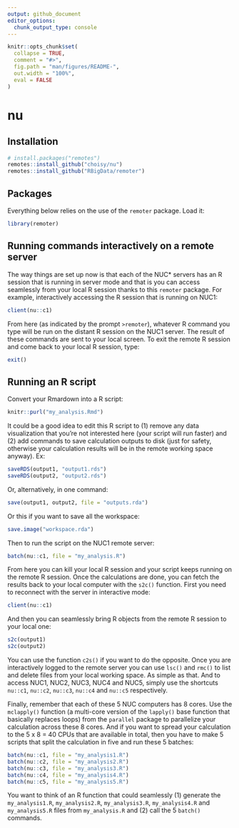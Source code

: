 ```yaml
---
output: github_document
editor_options: 
  chunk_output_type: console
---
```


<!-- README.md is generated from README.Rmd. Please edit that file -->

```r
knitr::opts_chunk$set(
  collapse = TRUE,
  comment = "#>",
  fig.path = "man/figures/README-",
  out.width = "100%",
  eval = FALSE
)
```

# nu

<!-- badges: start -->
<!-- badges: end -->

## Installation

```r
# install.packages("remotes")
remotes::install_github("choisy/nu")
remotes::install_github("RBigData/remoter")
```

## Packages

Everything below relies on the use of the `remoter` package. Load it:

```r
library(remoter)
```

## Running commands interactively on a remote server

The way things are set up now is that each of the NUC* servers has an R session
that is running in server mode and that is you can access seamlessly from your
local R session thanks to this `remoter` package. For example, interactively
accessing the R session that is running on NUC1:

```r
client(nu::c1)
```

From here (as indicated by the prompt `>remoter`), whatever R command you type
will be run on the distant R session on the NUC1 server. The result of these
commands are sent to your local screen. To exit the remote R session and come
back to your local R session, type:

```r
exit()
```

## Running an R script

Convert your Rmardown into a R script:

```r
knitr::purl("my_analysis.Rmd")
```

It could be a good idea to edit this R script to (1) remove any data
visualization that you're not interested here (your script will run faster) and
(2) add commands to save calculation outputs to disk (just for safety, otherwise
your calculation results will be in the remote working space anyway). Ex:

```r
saveRDS(output1, "output1.rds")
saveRDS(output2, "output2.rds")
```

Or, alternatively, in one command:

```r
save(output1, output2, file = "outputs.rda")
```

Or this if you want to save all the workspace:

```r
save.image("workspace.rda")
```

Then to run the script on the NUC1 remote server:

```r
batch(nu::c1, file = "my_analysis.R")
```

From here you can kill your local R session and your script keeps running on the
remote R session. Once the calculations are done, you can fetch the results back
to your local computer with the `s2c()` function. First you need to reconnect
with the server in interactive mode:

```r
client(nu::c1)
```

And then you can seamlessly bring R objects from the remote R session to your
local one:

```r
s2c(output1)
s2c(output2)
```

You can use the function `c2s()` if you want to do the opposite. Once you are
interactively logged to the remote server you can use `lsc()` and `rmc()` to
list and delete files from your local working space. As simple as that. And
to access NUC1, NUC2, NUC3, NUC4 and NUC5, simply use the shortcuts `nu::c1`,
`nu::c2`, `nu::c3`, `nu::c4` and `nu::c5` respectively.

Finally, remember that each of these 5 NUC computers has 8 cores. Use the
`mclapply()` function (a multi-core version of the `lapply()` base function that
basically replaces loops) from the `parallel` package to parallelize your
calculation across these 8 cores. And if you want to spread your calculation to
the 5 x 8 = 40 CPUs that are available in total, then you have to make 5 scripts
that split the calculation in five and run these 5 batches:

```r
batch(nu::c1, file = "my_analysis1.R")
batch(nu::c2, file = "my_analysis2.R")
batch(nu::c3, file = "my_analysis3.R")
batch(nu::c4, file = "my_analysis4.R")
batch(nu::c5, file = "my_analysis5.R")
```

You want to think of an R function that could seamlessly (1) generate the
`my_analysis1.R`, `my_analysis2.R`, `my_analysis3.R`, `my_analysis4.R` and
`my_analysis5.R` files from `my_analysis.R` and (2) call the 5 `batch()`
commands.

